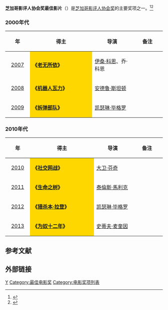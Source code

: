 '''芝加哥影评人协会奖最佳影片'''（{{lang-en|'''Chicago Film Critics Association Award for Best Film'''}}）是[[芝加哥影评人协会|芝加哥影评人协会奖]]的主要奖项之一。<ref>{{cite web |url=http://yule.sohu.com/20131218/n391983985.shtml |title=芝加哥等影评人协会扎堆颁奖 《为奴》所向披靡 |accessdate=2013 |publisher=搜狐网 |work= |language=zh-hans |archive-date=2014-03-23 |archive-url=https://web.archive.org/web/20140323044747/http://yule.sohu.com/20131218/n391983985.shtml |dead-url=no }}</ref><ref>{{cite web |url=http://ent.163.com/12/1219/11/8J3778M600034QN3.html |title=芝加哥影评人协会奖揭晓 《猎杀本拉登》横扫 |accessdate=2012 |publisher=网易 |work= |language=zh-hans |archive-date=2020-09-22 |archive-url=https://web.archive.org/web/20200922024640/http://ent.163.com/12/1219/11/8J3778M600034QN3.html |dead-url=no }}</ref>

=== 2000年代 ===
{| class="wikitable" width="95%" cellpadding="5"
|-
!width="100"|年
!width="450"|得主
!width="250"|导演
!width="200"|备注
|-
|style="text-align:center;"| [[第20届芝加哥影评人协会奖|2007]] || style="background:#FFD700;" | '''《[[老无所依|老无所依]]》''' ||[[伊桑·科恩|伊桑·科恩]]、乔·科恩  ||  
|-
|style="text-align:center;"| [[第21届芝加哥影评人协会奖|2008]] ||  style="background:#FFD700;" | '''《[[机器人瓦力|机器人瓦力]]》''' || [[安德鲁·斯坦顿|安德鲁·斯坦顿]] || 
|-
|style="text-align:center;"| [[第22届芝加哥影评人协会奖|2009]] ||  style="background:#FFD700;" |'''《[[拆弹部队|拆弹部队]]》''' || [[凯瑟琳·毕格罗|凯瑟琳·毕格罗]] ||  
|}

=== 2010年代 ===
{| class="wikitable" width="95%" cellpadding="5"
|-
!width="100"|年
!width="450"|得主
!width="250"|导演
!width="200"|备注
|-
|style="text-align:center;"| [[第23届芝加哥影评人协会奖|2010]] ||  style="background:#FFD700;" | '''《[[社交网战|社交网战]]》''' || [[大卫·芬奇|大卫·芬奇]] ||  
|-
|style="text-align:center;"| [[第24届芝加哥影评人协会奖|2011]] ||  style="background:#FFD700;" | '''《[[生命之树_(电影)|生命之树]]》''' || [[泰倫斯·馬利克|泰倫斯·馬利克]] ||  
|-
|style="text-align:center;"| [[第25届芝加哥影评人协会奖|2012]] ||  style="background:#FFD700;" | '''《[[猎杀本·拉登|猎杀本·拉登]]》'''|| [[凯瑟琳·毕格罗|凯瑟琳·毕格罗]] || 
|-
|style="text-align:center;"| [[第26届芝加哥影评人协会奖|2013]] || style="background:#FFD700;" | '''《[[为奴十二年|为奴十二年]]》'''|| [[史蒂夫·麦奎因|史蒂夫·麦奎因]]  ||  
|}

==参考文献==
{{reflist}}

== 外部链接 ==
{{芝加哥影评人协会奖}}

[[Category:芝加哥影评人协会奖|Y]]
[[Category:最佳电影奖|Category:最佳电影奖]]
[[Category:电影奖项列表|Category:电影奖项列表]]